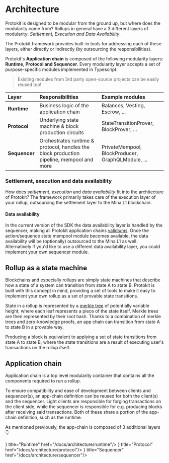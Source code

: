 
# Architecture

Protokit is designed to be modular from the ground up, but where does the modularity come from? 
Rollups in general have a 3 different layers of modularity: _Settlement, Execution and Data Availability_.

The Protokit framework provides built-in tools for addressing each of these layers, either directly or indirectly (by outsourcing the responsibilities).

Protokit's __Application chain__ is composed of the following modularity layers: __Runtime, Protocol and Sequencer__.
Every modularity layer accepts a set of purpose-specific modules implemented in Typescript.

> Existing modules from 3rd party open-source projects can be easily reused too!

| Layer     | Responsibilities | Example modules |
|:----------|:-----|:--------|
| **Runtime**     | Business logic of the application chain  | Balances, Vesting, Escrow, ...   |
| **Protocol**     | Underlying state machine & block production circuits  | StateTransitionProver, BlockProver, ... |
| **Sequencer**  | Orchestrates runtime & protocol, handles the block production pipeline, mempool and more  | PrivateMempool, BlockProducer, GraphQLModule, ...|


### Settlement, execution and data availability

How does _settlement_, _execution_ and _data availability_ fit into the architecture of Protokit? The framework primarily takes care of the execution layer of your rollup, 
outsourcing the settlement layer to the Mina L1 blockchain.

#### Data availability

In the current version of the SDK the data availability layer is handled by the sequencer,
making all Protokit application chains [validiums](https://ethereum.org/en/developers/docs/scaling/validium/).
Once the action/sequence state mempool module becomes available, the data availability will be (optionally) outsourced to the Mina L1 as well. 
Alternatively if you'd like to use a different data availability layer, you could implement your own sequencer module.

## Rollup as a state machine

Blockchains and especially rollups are simply state machines that describe how a state of a system can transition from state A to state B. 
Protokit is built with this concept in mind, providing a set of tools to make it easy to implement your own rollup as a set of provable state transitions.

State in a rollup is represented by a [merkle tree](https://en.wikipedia.org/wiki/Merkle_tree) of potentially variable height, where each leaf represents a piece of the state itself. 
Merkle trees are then represented by their root hash. Thanks to a combination of merkle trees and zero-knowledge proofs, an app chain can transition from state A to state B in a provable way.

Producing a block is equivalent to applying a set of state transitions from state A to state B, where the state transitions are a result of executing user's transactions on the rollup itself.

## Application chain

Application chain is a top level modularity container that contains all the components required to run a rollup. 

To ensure compatibility and ease of development between clients and sequencer(s), an app-chain definition can be reused for both the client(s) and the sequencer.
Light clients are responsible for forging transactions on the client side, while the sequencer is responsible for e.g. producing blocks after receiving said transactions.
Both of these share a portion of the app-chain definition, such as the runtime.

As mentioned previously, the app-chain is composed of 3 additional layers 👇

<Cards>
  <Cards.Card icon={<ExternalLink/>} title="Runtime" href="/docs/architecture/runtime"/>
  <Cards.Card icon={<ExternalLink/>} title="Protocol" href="/docs/architecture/protocol"/>
  <Cards.Card icon={<ExternalLink/>} title="Sequencer" href="/docs/architecture/sequencer"/>
</Cards>
